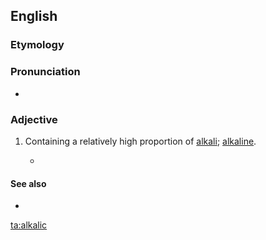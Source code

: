 ==English==

===Etymology===

{{suffix|alkali|ic|lang=en}}

===Pronunciation===

* {{IPA|ælˈkælɪk|lang=en}}

===Adjective===
{{en-adj}}

# {{context|geology|of a rock|lang=en}} Containing a relatively high proportion of [[alkali]]; [[alkaline]].
#* {{quote-book||Peter Morrison Vitousek|Nutrient Cycling and Limitation:  Hawai'i as a Model System|page=12|isbn=069111580X|url=http://books.google.com/books?id=4fZXNKC8FnMC|
passage=This rejuvenation-stage or post-erosional volcanism produces lava even more '''alkalic''' than late-stage volcanism.}}
====See also====
* {{pedialite|Igneous rock}}

[[ta:alkalic]]